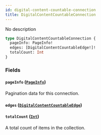```yaml
---
id: digital-content-countable-connection
title: DigitalContentCountableConnection
---
```


No description

```graphql
type DigitalContentCountableConnection {
  pageInfo: PageInfo!
  edges: [DigitalContentCountableEdge!]!
  totalCount: Int
}
```

### Fields

#### `pageInfo` ([`PageInfo`](../../../developer/api-reference/objects/page-info))

Pagination data for this connection.

#### `edges` ([`DigitalContentCountableEdge`](../../../developer/api-reference/objects/digital-content-countable-edge))

#### `totalCount` ([`Int`](../../../developer/api-reference/scalars/int))

A total count of items in the collection.
